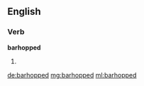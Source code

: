 ==English==

===Verb===
'''barhopped'''

# {{past of|[[barhop]]}}

[[de:barhopped]]
[[mg:barhopped]]
[[ml:barhopped]]